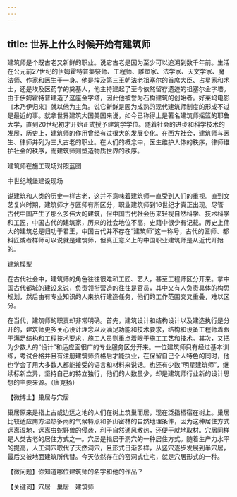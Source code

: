 ```yaml
---
---
---
```

title: 世界上什么时候开始有建筑师
---




建筑师是个既古老又新鲜的职业。说它古老是因为至少可以追溯到数千年前。生活在公元前27世纪的伊姆霍特普集祭师、工程师、雕塑家、法学家、天文学家、魔法师、作家和医生于一身。他是埃及第三王朝法老祖塞尔的首席大臣、占星家和术士，还是埃及医药学的奠基人，他主持建起了至今依然留存遗迹的祖塞尔金字塔。由于伊姆霍特普建造了这座金字塔，因此他被誉为石构建筑的创始者。好莱坞电影《木乃伊归来》就以他为主角。说它新鲜是因为成熟的现代建筑师制度的形成不过是最近的事。就拿世界建筑大国美国来说，如今已称得上是著名建筑师摇篮的耶鲁大学，直到20世纪初才开始正式授予建筑学学位。随着社会的进步和科学技术的发展，历史上，建筑师的作用曾经有过很大的发展变化。在西方社会，建筑师与医生、律师并列为三大古老的职业。在人们的概念中，医生维护人体的秩序，律师维护社会的秩序，而建筑师则塑造物质世界的秩序。

建筑师在施工现场对照蓝图



中世纪城堡建设现场





说建筑和人类的历史一样古老，这并不意味着建筑师一直受到人们的重视。直到文艺复兴时期，建筑师才与匠师有所区分，职业建筑师到16世纪才真正出现。尽管古代中国产生了那么多伟大的建筑，但中国古代社会历来轻视自然科学、技术科学和工匠，中国古代的建筑家，历来的社会地位不高，史籍中很少有记载。历史上伟大的建筑总是归功于君王，中国古代并不存在“建筑师”这一称号，古代的匠师、都料匠或者样师可以说就是建筑师，但真正意义上的中国职业建筑师是从近代开始的。

建筑模型



在古代社会中，建筑师的角色往往很难和工匠、艺人，甚至工程师区分开来。拿中国古代都城的建设来说，负责领衔营造的往往是官员，其中又有人负责具体的构思规划，然后由有专业知识的人来执行建造任务，他们的工作范围交叉重叠，难以区分。

在当代，建筑师的职责却非常明确。首先，建筑设计和结构设计以及建造执行是分开的，建筑师更多关心设计理念以及满足功能和技术要求，结构和设备工程师着眼于满足结构和工程技术要求，施工人员则重点着眼于施工工艺和技术。其次，又把为少数人的“设计”和适应面很广的专业服务区分开来。一位建筑师只有经过基本训练，考试合格并且有注册建筑师资格后才能执业，在保留自己个人特色的同时，他也学会了用大多数人都能接受的语言和材料来说话。也还有少数“明星建筑师”，继续标新立异，坚持自己的特立独行，他们的人数虽少，却是建筑师行业新的设计思想的主要来源。（唐克扬）





【微博士】巢居与穴居

巢居原来是指上古或边远之地的人们在树上筑巢而居，现在泛指栖宿在树上。巢居比较适应南方湿热多雨的气候特点和多山密林的自然地理条件，因为这种居住方式远离湿地，远离虫蛇野兽的侵袭，利于自然通风散热，还便于就地取材。穴居同样是人类古老的居住方式之一。穴居是指居于洞穴的一种居住方式。随着生产力水平的提高，人工洞穴取代了天然洞穴，且形式日渐多样，从竖穴逐步发展到半穴居，最后又被地面建筑所代替。今天依然存在的窑洞式住宅，就是穴居形式的一种。

【微问题】你知道哪位建筑师的名字和他的作品？

【关键词】穴居　巢居　建筑师